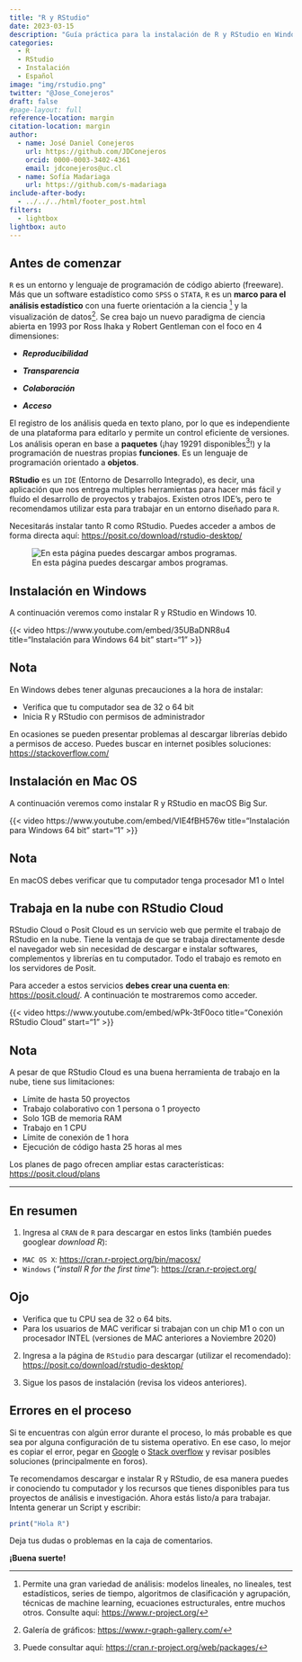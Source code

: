 ```yaml
---
title: "R y RStudio"
date: 2023-03-15
description: "Guía práctica para la instalación de R y RStudio en Windows y macOS"
categories:
  - R
  - RStudio
  - Instalación
  - Español
image: "img/rstudio.png"
twitter: "@Jose_Conejeros"
draft: false
#page-layout: full
reference-location: margin
citation-location: margin
author:
  - name: José Daniel Conejeros
    url: https://github.com/JDConejeros
    orcid: 0000-0003-3402-4361
    email: jdconejeros@uc.cl
  - name: Sofía Madariaga 
    url: https://github.com/s-madariaga
include-after-body: 
  - ../../../html/footer_post.html
filters:
  - lightbox
lightbox: auto
---
```


## Antes de comenzar

`R` es un entorno y lenguaje de programación de código abierto (freeware). Más que un software estadístico como `SPSS` o `STATA`, `R` es un **marco para el análisis estadístico** con una fuerte orientación a la ciencia [^1] y la visualización de datos[^2]. Se crea bajo un nuevo paradigma de ciencia abierta en 1993 por Ross Ihaka y Robert Gentleman con el foco en 4 dimensiones:

[^1]: Permite una gran variedad de análisis: modelos lineales, no lineales, test estadísticos, series de tiempo, algoritmos de clasificación y agrupación, técnicas de machine learning, ecuaciones estructurales, entre muchos otros. Consulte aquí: <https://www.r-project.org/>

[^2]: Galería de gráficos: <https://www.r-graph-gallery.com/>

-   ***Reproducibilidad***

-   ***Transparencia***

-   ***Colaboración***

-   ***Acceso***

El registro de los análisis queda en texto plano, por lo que es independiente de una plataforma para editarlo y permite un control eficiente de versiones. Los análisis operan en base a **paquetes** (¡hay 19291 disponibles[^3]!) y la programación de nuestras propias **funciones**. Es un lenguaje de programación orientado a **objetos**.

[^3]: Puede consultar aquí: <https://cran.r-project.org/web/packages/>

**RStudio** es un `IDE` (Entorno de Desarrollo Integrado), es decir, una aplicación que nos entrega multiples herramientas para hacer más fácil y fluído el desarrollo de proyectos y trabajos. Existen otros IDE's, pero te recomendamos utilizar esta para trabajar en un entorno diseñado para `R`.

Necesitarás instalar tanto R como RStudio. Puedes acceder a ambos de forma directa aquí: <https://posit.co/download/rstudio-desktop/>

![En esta página puedes descargar ambos programas.](img/rstudio.png)

## Instalación en Windows

A continuación veremos como instalar R y RStudio en Windows 10.

{{< video https://www.youtube.com/embed/35UBaDNR8u4
    title="Instalación para Windows 64 bit"
    start="1" >}}

::: {.callout-note}
## Nota

En Windows debes tener algunas precauciones a la hora de instalar: 

- Verifica que tu computador sea de 32 o 64 bit
- Inicia R y RStudio con permisos de administrador

En ocasiones se pueden presentar problemas al descargar librerías debido a permisos de acceso. Puedes buscar en internet posibles soluciones: <https://stackoverflow.com/>

:::


## Instalación en Mac OS

A continuación veremos como instalar R y RStudio en macOS Big Sur. 

{{< video https://www.youtube.com/embed/VIE4fBH576w
    title="Instalación para Windows 64 bit"
    start="1" >}}

::: {.callout-note}
## Nota

En macOS debes verificar que tu computador tenga procesador M1 o Intel

:::


## Trabaja en la nube con RStudio Cloud

RStudio Cloud o Posit Cloud es un servicio web que permite el trabajo de RStudio en la nube. Tiene la ventaja de que se trabaja directamente desde el navegador web sin necesidad de descargar e instalar softwares, complementos y librerías en tu computador. Todo el trabajo es remoto en los servidores de Posit. 

Para acceder a estos servicios **debes crear una cuenta en**: <https://posit.cloud/>. A continuación te mostraremos como acceder.  

{{< video https://www.youtube.com/embed/wPk-3tF0oco
    title="Conexión RStudio Cloud"
    start="1" >}}

::: {.callout-note}
## Nota

A pesar de que RStudio Cloud es una buena herramienta de trabajo en la nube, tiene sus limitaciones: 

- Límite de hasta 50 proyectos
- Trabajo colaborativo con 1 persona o 1 proyecto
- Solo 1GB de memoria RAM
- Trabajo en 1 CPU
- Límite de conexión de 1 hora 
- Ejecución de código hasta 25 horas al mes

Los planes de pago ofrecen ampliar estas características: <https://posit.cloud/plans>
:::



----

## En resumen

1. Ingresa al `CRAN` de `R` para descargar en estos links (también puedes googlear *download R*):

  + `MAC OS X`: <https://cran.r-project.org/bin/macosx/>
  + `Windows` (*"install R for the first time"*): <https://cran.r-project.org/>

::: {.callout-important}
## Ojo

- Verifica que tu CPU sea de 32 o 64 bits. 
- Para los usuarios de MAC verificar si trabajan con un chip M1 o con un procesador INTEL (versiones de MAC anteriores a Noviembre 2020)
:::

2. Ingresa a la página de `RStudio` para descargar (utilizar el recomendado): <https://posit.co/download/rstudio-desktop/>

3. Sigue los pasos de instalación (revisa los videos anteriores).

::: {.callout-note}
## Errores en el proceso

Si te encuentras con algún error durante el proceso, lo más probable es que sea por alguna configuración de tu sistema operativo. En ese caso, lo mejor es copiar el error, pegar en [Google](https://www.google.com/) o [Stack overflow](https://stackoverflow.com/) y revisar posibles soluciones (principalmente en foros).
:::

Te recomendamos descargar e instalar R y RStudio, de esa manera puedes ir conociendo tu computador y los recursos que tienes disponibles para tus proyectos de análisis e investigación. Ahora estás listo/a para trabajar. Intenta generar un Script y escribir: 

```r
print("Hola R")
```


Deja tus dudas o problemas en la caja de comentarios.

::: center
**¡Buena suerte!**
:::
